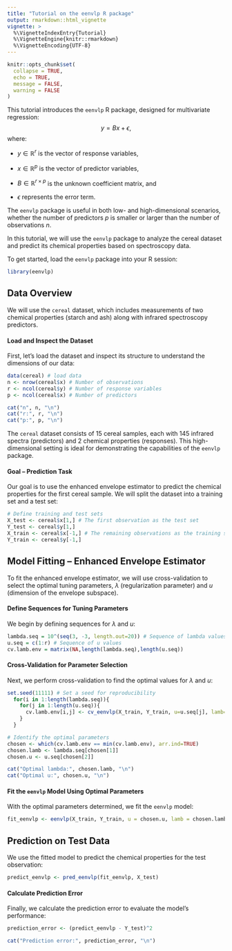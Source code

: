 ```yaml
---
title: "Tutorial on the eenvlp R package"
output: rmarkdown::html_vignette
vignette: >
  %\VignetteIndexEntry{Tutorial}
  %\VignetteEngine{knitr::rmarkdown}
  %\VignetteEncoding{UTF-8}
---
```


```r
knitr::opts_chunk$set(
  collapse = TRUE,
  echo = TRUE,
  message = FALSE,
  warning = FALSE
)
```

This tutorial introduces the `eenvlp` R package, designed for multivariate regression: 
$$
  y = B x + \epsilon,
$$
where:

* $y\in\mathbb R^r$ is the vector of response variables,

* $x\in\mathbb R^p$ is the vector of predictor variables,

* $B\in\mathbb R^{r\times p}$ is the unknown coefficient matrix, and

* $\epsilon$ represents the error term.  

The `eenvlp` package is useful in both low- and high-dimensional scenarios, whether the number of predictors $p$ is smaller or larger than the number of observations $n$.

In this tutorial, we will use the `eenvlp` package to analyze the cereal dataset and predict its chemical properties based on spectroscopy data.

To get started, load the `eenvlp` package into your R session:
```r
library(eenvlp)
```

## Data Overview

We will use the `cereal` dataset, which includes measurements of two chemical properties (starch and ash) along with infrared spectroscopy predictors.

#### Load and Inspect the Dataset
First, let's load the dataset and inspect its structure to understand the dimensions of our data:
```r
data(cereal) # load data
n <- nrow(cereal$x) # Number of observations
r <- ncol(cereal$y) # Number of response variables
p <- ncol(cereal$x) # Number of predictors
```
```r
cat("n", n, "\n")
cat("r:", r, "\n")
cat("p:", p, "\n")
```

The `cereal` dataset consists of 15 cereal samples, each with 145 infrared spectra (predictors) and 2 chemical properties (responses). This high-dimensional setting is ideal for demonstrating the capabilities of the `eenvlp` package.

#### Goal -- Prediction Task
Our goal is to use the enhanced envelope estimator to predict the chemical properties for the first cereal sample. We will split the dataset into a training set and a test set:
```r
# Define training and test sets
X_test <- cereal$x[1,] # The first observation as the test set
Y_test <- cereal$y[1,]
X_train <- cereal$x[-1,] # The remaining observations as the training set
Y_train <- cereal$y[-1,]
```

## Model Fitting -- Enhanced Envelope Estimator
To fit the enhanced envelope estimator, we will use cross-validation to select the optimal tuning parameters, $\lambda$ (regularization parameter) and $u$ (dimension of the envelope subspace).

#### Define Sequences for Tuning Parameters
We begin by defining sequences for $\lambda$ and $u$:
```r
lambda.seq = 10^(seq(3, -3, length.out=20)) # Sequence of lambda values
u.seq = c(1:r) # Sequence of u values
cv.lamb.env = matrix(NA,length(lambda.seq),length(u.seq))
```

#### Cross-Validation for Parameter Selection
Next, we perform cross-validation to find the optimal values for $\lambda$ and $u$: 

```r
set.seed(11111) # Set a seed for reproducibility
  for(i in 1:length(lambda.seq)){
    for(j in 1:length(u.seq)){
      cv.lamb.env[i,j] <- cv_eenvlp(X_train, Y_train, u=u.seq[j], lamb=lambda.seq[i], m=10, nperm=1)
    }
  }  

# Identify the optimal parameters
chosen <- which(cv.lamb.env == min(cv.lamb.env), arr.ind=TRUE)
chosen.lamb <- lambda.seq[chosen[1]]
chosen.u <- u.seq[chosen[2]]
```
```r
cat("Optimal lambda:", chosen.lamb, "\n")
cat("Optimal u:", chosen.u, "\n")
```

#### Fit the `eenvlp` Model Using Optimal Parameters

With the optimal parameters determined, we fit the `eenvlp` model:

```r
fit_eenvlp <- eenvlp(X_train, Y_train, u = chosen.u, lamb = chosen.lamb)
```

## Prediction on Test Data
We use the fitted model to predict the chemical properties for the test observation:
```r
predict_eenvlp <- pred_eenvlp(fit_eenvlp, X_test)
```

#### Calculate Prediction Error 
Finally, we calculate the prediction error to evaluate the model's performance:
```r
prediction_error <- (predict_eenvlp - Y_test)^2
```
```r
cat("Prediction error:", prediction_error, "\n")
```
